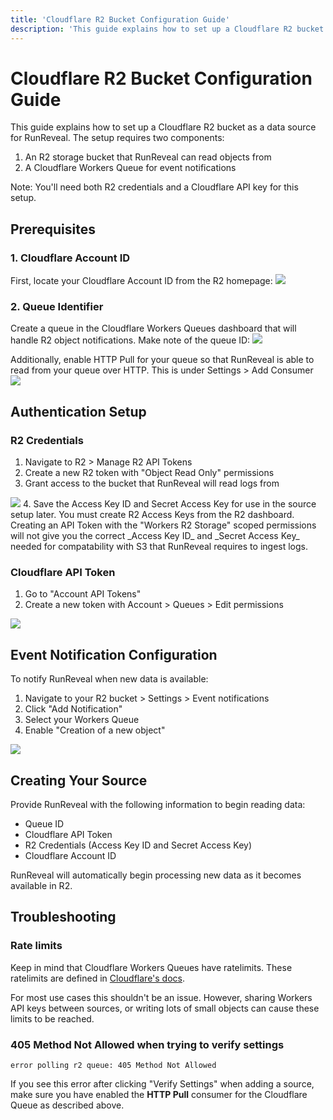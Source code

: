 ```yaml
---
title: 'Cloudflare R2 Bucket Configuration Guide'
description: 'This guide explains how to set up a Cloudflare R2 bucket as a data source for RunReveal. The setup requires two components:'
---
```



# Cloudflare R2 Bucket Configuration Guide

This guide explains how to set up a Cloudflare R2 bucket as a data source for RunReveal. The setup requires two components:
1. An R2 storage bucket that RunReveal can read objects from
2. A Cloudflare Workers Queue for event notifications

Note: You'll need both R2 credentials and a Cloudflare API key for this setup.

## Prerequisites

### 1. Cloudflare Account ID
First, locate your Cloudflare Account ID from the R2 homepage:
<img src="/r2-1.png"/>

### 2. Queue Identifier
Create a queue in the Cloudflare Workers Queues dashboard that will handle R2 object notifications. Make note of the queue ID:
<img src="/r2-2.png"/>

Additionally, enable HTTP Pull for your queue so that RunReveal is able to read from your queue over HTTP. This is under
Settings > Add Consumer
<img src="/r2-6.png"/>


## Authentication Setup

### R2 Credentials
1. Navigate to R2 > Manage R2 API Tokens
2. Create a new R2 token with "Object Read Only" permissions
3. Grant access to the bucket that RunReveal will read logs from
<img src="/r2-3.png"/>
4. Save the Access Key ID and Secret Access Key for use in the source setup later.

<Callout type="info">
    You must create R2 Access Keys from the R2 dashboard.  Creating an API Token
    with the "Workers R2 Storage" scoped permissions will not give you the
    correct _Access Key ID_ and _Secret Access Key_ needed for compatability
    with S3 that RunReveal requires to ingest logs.
</Callout>

### Cloudflare API Token
1. Go to "Account API Tokens"
2. Create a new token with Account > Queues > Edit permissions
<img src="/r2-4.png"/>

## Event Notification Configuration

To notify RunReveal when new data is available:

1. Navigate to your R2 bucket > Settings > Event notifications
2. Click "Add Notification"
3. Select your Workers Queue
4. Enable "Creation of a new object"
<img src="/r2-5.png"/>

## Creating Your Source

Provide RunReveal with the following information to begin reading data:
- Queue ID
- Cloudflare API Token
- R2 Credentials (Access Key ID and Secret Access Key)
- Cloudflare Account ID

RunReveal will automatically begin processing new data as it becomes available in R2.

## Troubleshooting

### Rate limits
Keep in mind that Cloudflare Workers Queues have ratelimits. These ratelimits are defined in [Cloudflare's docs](https://developers.cloudflare.com/queues/platform/limits/).

For most use cases this shouldn't be an issue. However, sharing Workers API keys between sources, or writing lots of small objects can cause these limits to be reached.

### 405 Method Not Allowed when trying to verify settings

```
error polling r2 queue: 405 Method Not Allowed
```
If you see this error after clicking "Verify Settings" when adding a source,  
make sure you have enabled the **HTTP Pull** consumer for the Cloudflare Queue as described above.
